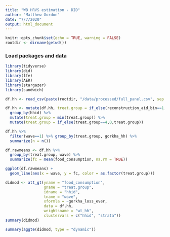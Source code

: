 ```yaml
---
title: "WB HRVS estimation - DID"
author: "Matthew Gordon"
date: "7/7/2020"
output: html_document
---
```


```r
knitr::opts_chunk$set(echo = TRUE, warning = FALSE)
rootdir <- dirname(getwd())
```

### Load packages and data

```r
library(tidyverse)
library(did)
library(lfe)
library(AER)
library(stargazer)
library(sandwich)

df.hh <- read_csv(paste(rootdir, "/data/processed/full_panel.csv", sep = ""), guess_max = 7500)

df.hh <- mutate(df.hh, treat.group = if_else(reconstruction_aid_bin==1,wave-1,4)) %>%
  group_by(hhid) %>%
  mutate(treat.group = min(treat.group)) %>%
  mutate(treat.group = if_else(treat.group==4,0,treat.group))

df.hh %>% 
  filter(wave==1) %>% group_by(treat.group, gorkha_hh) %>%
  summarize(n = n())

df.rawmeans <- df.hh %>% 
  group_by(treat.group, wave) %>%
  summarize(fc = mean(food_consumption, na.rm = TRUE))

ggplot(df.rawmeans) + 
  geom_line(aes(x = wave, y = fc, color = as.factor(treat.group)))
```
```r
didmod <- att_gt(yname = "food_consumption",
                 gname = "treat.group",
                 idname = "hhid",
                 tname = "wave",
                 xformla = ~gorkha_loss_ever,
                 data = df.hh,
                 weightsname = "wt_hh",
                 clustervars = c("hhid", "strata"))
summary(didmod)

summary(aggte(didmod, type = "dynamic"))
```

